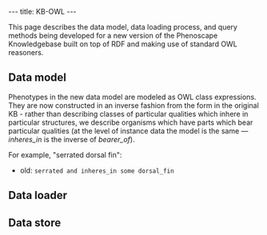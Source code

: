 ---
title: KB-OWL
---

This page describes the data model, data loading process, and query methods being developed for a new version of the Phenoscape Knowledgebase built on top of RDF and making use of standard OWL reasoners.

==Data model==
Phenotypes in the new data model are modeled as OWL class expressions. They are now constructed in an inverse fashion from the form in the original KB - rather than describing classes of particular qualities which inhere in particular structures, we describe organisms which have parts which bear particular qualities (at the level of instance data the model is the same — ''inheres_in'' is the inverse of ''bearer_of'').

For example, "serrated dorsal fin":
* old: <code>serrated and inheres_in some dorsal_fin</code>

==Data loader==

==Data store==
